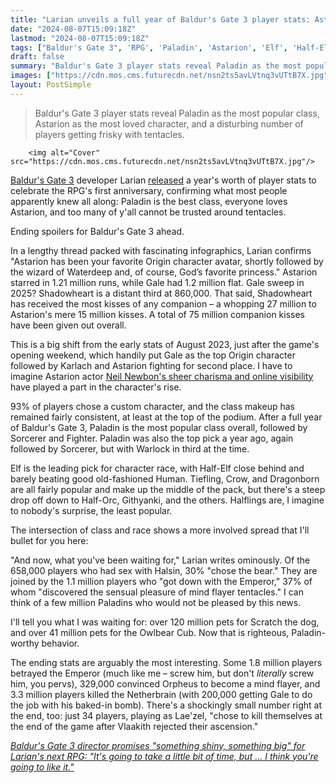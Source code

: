 ```yaml
---
title: "Larian unveils a full year of Baldur's Gate 3 player stats: Astarion is the favorite, Paladin is best class, and 'a surprising amount of you enjoy bear sex and tentacles'"
date: "2024-08-07T15:09:18Z"
lastmod: "2024-08-07T15:09:18Z"
tags: ["Baldur's Gate 3", 'RPG', 'Paladin', 'Astarion', 'Elf', 'Half-Elf', 'Human', 'Sorcerer', 'Fighter', 'Tiefling', 'Crow', 'Dragonborn', 'Half-Orc', 'Githyanki', 'Halfling', 'Halsin', 'Emperor', 'Mind Flayer', 'Scratch', 'Owlbear Cub', 'Orpheus', 'Netherbrain', 'Gale', "Lae'zel"]
draft: false
summary: "Baldur's Gate 3 player stats reveal Paladin as the most popular class, Astarion as the most loved character, and a disturbing number of players getting frisky with tentacles."
images: ["https://cdn.mos.cms.futurecdn.net/nsn2ts5avLVtnq3vUTtB7X.jpg"]
layout: PostSimple
---
```

> Baldur's Gate 3 player stats reveal Paladin as the most popular class, Astarion as the most loved character, and a disturbing number of players getting frisky with tentacles.


        <img alt="Cover" src="https://cdn.mos.cms.futurecdn.net/nsn2ts5avLVtnq3vUTtB7X.jpg"/>
        
[<u>Baldur's Gate 3</u>](https://www.gamesradar.com/baldurs-gate-3-guide/) developer Larian [<u>released</u>](https://x.com/baldursgate3/status/1821186927779004770) a year's worth of player stats to celebrate the RPG's first anniversary, confirming what most people apparently knew all along: Paladin is the best class, everyone loves Astarion, and too many of y'all cannot be trusted around tentacles. 

Ending spoilers for Baldur's Gate 3 ahead. 

In a lengthy thread packed with fascinating infographics, Larian confirms "Astarion has been your favorite Origin character avatar, shortly followed by the wizard of Waterdeep and, of course, God’s favorite princess." Astarion starred in 1.21 million runs, while Gale had 1.2 million flat. Gale sweep in 2025? Shadowheart is a distant third at 860,000. That said, Shadowheart has received the most kisses of any companion – a whopping 27 million to Astarion's mere 15 million kisses. A total of 75 million companion kisses have been given out overall. 

This is a big shift from the early stats of August 2023, just after the game's opening weekend, which handily put Gale as the top Origin character followed by Karlach and Astarion fighting for second place. I have to imagine Astarion actor [<u>Neil Newbon's sheer charisma and online visibility</u>](https://www.gamesradar.com/games/rpg/i-realized-very-quickly-this-was-dandd-astarion-actor-neil-newbon-sniffed-out-baldurs-gate-3-or-maybe-icewind-dale-3-and-put-in-for-10-of-the-rpgs-12-races-mid-final-fantasy-16/) have played a part in the character's rise. 

93% of players chose a custom character, and the class makeup has remained fairly consistent, at least at the top of the podium. After a full year of Baldur's Gate 3, Paladin is the most popular class overall, followed by Sorcerer and Fighter. Paladin was also the top pick a year ago, again followed by Sorcerer, but with Warlock in third at the time. 

Elf is the leading pick for character race, with Half-Elf close behind and barely beating good old-fashioned Human. Tiefling, Crow, and Dragonborn are all fairly popular and make up the middle of the pack, but there's a steep drop off down to Half-Orc, Githyanki, and the others. Halflings are, I imagine to nobody's surprise, the least popular. 

The intersection of class and race shows a more involved spread that I'll bullet for you here:

"And now, what you've been waiting for," Larian writes ominously. Of the 658,000 players who had sex with Halsin, 30% "chose the bear." They are joined by the 1.1 million players who "got down with the Emperor," 37% of whom "discovered the sensual pleasure of mind flayer tentacles." I can think of a few million Paladins who would not be pleased by this news. 

I'll tell you what I was waiting for: over 120 million pets for Scratch the dog, and over 41 million pets for the Owlbear Cub. Now that is righteous, Paladin-worthy behavior. 

The ending stats are arguably the most interesting. Some 1.8 million players betrayed the Emperor (much like me – screw him, but don't *literally* screw him, you pervs), 329,000 convinced Orpheus to become a mind flayer, and 3.3 million players killed the Netherbrain (with 200,000 getting Gale to do the job with his baked-in bomb). There's a shockingly small number right at the end, too: just 34 players, playing as Lae'zel, "chose to kill themselves at the end of the game after Vlaakith rejected their ascension." 

[<u><em>Baldur's Gate 3 director promises "something shiny, something big" for Larian's next RPG: "It's going to take a little bit of time, but ... I think you're going to like it."</em></u>](https://www.gamesradar.com/games/baldur-s-gate/baldurs-gate-3-director-promises-something-shiny-something-big-for-larians-next-rpg-its-going-to-take-a-little-bit-of-time-but-i-think-youre-going-to-like-it/)
        